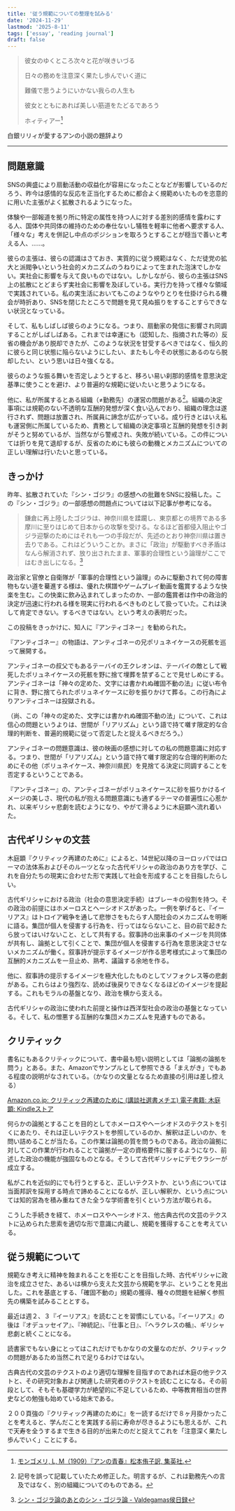 ```yaml
---
title: '従う規範についての整理を試みる'
date: '2024-11-29'
lastmod: '2025-8-11'
tags: ['essay', 'reading journal']
draft: false
---
```


> 彼女のゆくところ次々と花が咲きいづる
>
> 日々の務めを注意深く果たし歩んでいく道に
>
> 難儀で思うようにいかない我らの人生も
>
> 彼女とともにあれば美しい筋道をたどるであろう
>
> ホィティアー[^1]

[^1]: [モンゴメリ, L, M（1909）『アンの青春』松本侑子訳, 集英社.](http://office-matsumoto.world.coocan.jp/aa-daiji.htm)

<Source>
    白銀リリィが愛するアンの小説の題辞より
</Source>

---

## 問題意識

SNSの興盛により扇動活動の収益化が容易になったことなどが影響しているのだろう、昨今は感情的な反応を正当化するために都合よく規範めいたものを恣意的に用いた主張がよく拡散されるようになった。

体験や一部報道を拠り所に特定の属性を持つ人に対する差別的感情を露わにする人、国体や共同体の維持のための奉仕ないし犠牲を軽率に他者へ要求する人、「様々な」考えを併記し中点のポジションを取ろうとすることが穏当で善いと考える人、……。

彼らの主張は、彼らの認識はさておき、実質的に従う規範はなく、ただ徒党の拡大と派閥争いという社会的メカニズムのうねりによって生まれた泡沫でしかない。実社会に影響を与えて良いものではない。しかしながら、彼らの主張はSNS上の拡散にとどまらず実社会に影響を及ぼしている。実行力を持って様々な領域で実践されている。私の実生活においてもこのようなやりとりを仕掛けられる機会が時折あり、SNSを閉じたところで問題を見て見ぬ振りをすることすらできない状況となっている。

そして、私もしばしば彼らのようになる。つまり、扇動家の発信に影響され同調することがしばしばある。これまでは幸運にも（認知した、指摘された等の）反省の機会があり脱却できたが、このような状況を甘受するべきではなく、恒久的に彼らと同じ状態に陥らないようにしたい、またもし今その状態にあるのなら脱却したい、という思いは日々強くなる。

彼らのような振る舞いを否定しようとすると、移ろい易い刹那的感情を意思決定基準に使うことを避け、より普遍的な規範に従いたいと思うようになる。

他に、私が所属するとある組織（≠勤務先）の運営の問題がある[^2]。組織の決定事項には規範のない不透明な互酬的発想が深く食い込んでおり、組織の理念は遂行されず、問題は放置され、所属員に諦念が広がっている。成り行きとはいえ私も運営側に所属しているため、責務として組織の決定事項と互酬的発想を引き剥がそうと努めているが、当然ながら警戒され、失敗が続いている。この件については折りを見て退却するが、反省のためにも彼らの動機とメカニズムについての正しい理解は行いたいと思っている。

[^2]: 記号を誤って記載していたため修正した。明言するが、これは勤務先への言及ではなく、別の組織についてのものである。

## きっかけ

<Tweet id="1718932217001550074" />

昨年、拡散されていた『シン・ゴジラ』の感想への批難をSNSに投稿した。この『シン・ゴジラ』の一部感想の問題点については以下記事が参考になる。

> 鎌倉に再上陸したゴジラは、神奈川県を蹂躙し、東京都との境界である多摩川に至りはじめて日本からの攻撃を受ける。なるほど首都侵入阻止やゴジラ迎撃のためにはそれも一つの手段だが、先述のとおり神奈川県は置き去りである。これはどういうことか。まさに「政治」が駆動すべき矛盾はなんら解消されず、放り出されたまま、軍事的合理性という論理がここではむき出しになる。[^3]

[^3]: [シン・ゴジラ論のあとのシン・ゴジラ論 - Valdegamas侯日録](https://donoso.hatenablog.com/entry/20161014/1476444821)

政治家と官僚と自衛隊が「軍事的合理性という論理」のみに駆動されて何の障害物もない道を驀進する様は、優れた棋譜やゲームプレイ動画を鑑賞するような快楽を生む。この快楽に飲み込まれてしまったのか、一部の鑑賞者は作中の政治的決定が迅速に行われる様を現実に行われるべきものとして扱っていた。これは決して肯定できない。するべきではない。という考えの表明だった。

この投稿をきっかけに、知人に『アンティゴネー』を勧められた。

『アンティゴネー』の物語は、アンティゴネーの兄ポリュネイケースの死骸を巡って展開する。

アンティゴネーの叔父でもあるテーバイの王クレオンは、テーバイの敵として戦死したポリュネイケースの死骸を野に捨て埋葬を禁ずることで見せしめにする。アンティゴネーは「神々の定めた、文字には書かれぬ確固不動の法」に従い布令に背き、野に捨てられたポリュネイケースに砂を振りかけて葬る。この行為によりアンティゴネーは投獄される。

（尚、この「神々の定めた、文字には書かれぬ確固不動の法」について、これは信心の問題というよりは、世間が「リアリズム」という語で持て囃す限定的な合理的判断を、普遍的規範に従って否定したと捉えるべきだろう。）

アンティゴネーの問題意識は、彼の映画の感想に対しての私の問題意識に対応する。つまり、世間が「リアリズム」という語で持て囃す限定的な合理的判断のためにその他（ポリュネイケース、神奈川県民）を見捨てる決定に同調することを否定するということである。

『アンティゴネー』の、アンティゴネーがポリュネイケースに砂を振りかけるイメージの美しさ、現代の私が抱える問題意識にも通ずるテーマの普遍性に心惹かれ、以来ギリシャ悲劇を読むようになり、やがて滑るように木庭顕へ流れ着いた。

## 古代ギリシャの文芸

木庭顕『クリティック再建のために』によると、14世紀以降のヨーロッパではローマの法体系およびそのルーツとなった古代ギリシャの政治のあり方を学び、これを自分たちの現実に合わせた形で実践して社会を形成することを目指したらしい。

古代ギリシャにおける政治（社会の意思決定手続）はブレーキの役割を持つ。その政治の前提にはホメーロスとヘーシオドスがあった。一例を挙げると、『イーリアス』はトロイア戦争を通して悲惨さをもたらす人間社会のメカニズムを明晰に語る。集団が個人を侵害する行為を、行ってはならないこと、目の前で起きたら放ってはいけないこと、として共有する。叙事詩の出来事のイメージを共同体が共有し、論拠として引くことで、集団が個人を侵害する行為を意思決定させないメカニズムが働く。叙事詩が提示するイメージが作る思考様式によって集団の互酬的メカニズムを一旦止め、熟考、議論する余地を作る。

他に、叙事詩の提示するイメージを極大化したものとしてソフォクレス等の悲劇がある。これらはより強烈な、読めば後戻りできなくなるほどのイメージを提起する。これもモラルの基盤となり、政治を横から支える。

古代ギリシャの政治に使われた前提と操作は西洋型社会の政治の基盤となっている。そして、私の憎悪する互酬的な集団メカニズムを見通すものである。

## クリティック

書名にもあるクリティックについて、書中最も短い説明としては「論拠の論拠を問う」とある。また、Amazonでサンプルとして参照できる「まえがき」でもある程度の説明がなされている。（かなりの文量となるため直接の引用は差し控える）

[Amazon.co.jp: クリティック再建のために (講談社選書メチエ) 電子書籍: 木庭顕: Kindleストア](https://www.amazon.co.jp/クリティック再建のために-講談社選書メチエ-木庭顕-ebook/dp/B09RK4K5MT)

何らかの論拠とすることを目的としてホメーロスやヘーシオドスのテクストを引くにあたり、それは正しいテクストを参照しているのか、解釈は正しいのか、を問い詰めることが当たる。この作業は論拠の質を問うものである。政治の論拠に対してこの作業が行われることで論拠が一定の資格要件に服するようになり、前述した政治の機能が強固なものとなる。そうして古代ギリシャにデモクラシーが成立する。

私がこれを近似的にでも行うとすると、正しいテクストか、という点については当面邦訳を採用する時点で諦めることになるが、正しい解釈か、という点については知的営為を積み重ねてきた全うな学術書を引くという方法が取られる。

こうした手続きを経て、ホメーロスやヘーシオドス、他古典古代の文芸のテクストに込められた思索を適切な形で意識に内蔵し、規範を獲得することを考えている。

## 従う規範について

規範なき考えに精神を蝕まれることを拒むことを目指した時、古代ギリシャに政治を成立させた、あるいは横から支えた文芸から規範を学ぶ、ということを見出した。これを基底とする、「確固不動の」規範の獲得、種々の問題を紐解く参照先の構築を試みることとする。

最近は週２、３『イーリアス』を読むことを習慣にしている。『イーリアス』の後は『オデュッセイア』、『神統記』、『仕事と日』、『ヘラクレスの楯』、ギリシャ悲劇と続くことになる。

読書家でもない身にとってはこれだけでもかなりの文量なのだが、クリティックの問題があるため当然これで足りるわけではない。

古典古代の文芸のテクストのより適切な理解を目指すのであれば木庭の他テクストと、その研究対象および関連した研究者のテクストを読むことになる。その前段として、そもそも基礎学力が絶望的に不足しているため、中等教育相当の世界史などの勉強も始めている始末である。

２００頁強の『クリティック再建のために』を一読するだけで８ヶ月掛かったことを考えると、学んだことを実践する前に寿命が尽きるようにも思えるが、これで天寿を全うするまで生きる目的が出来たのだと捉えてこれを「注意深く果たし歩んでいく」ことにする。
